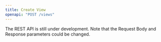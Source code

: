 ```yaml
---
title: Create View
openapi: "POST /views"
---
```


<Warning>

The REST API is still under development. Note that the Request Body and Response parameters could be changed.

</Warning>
